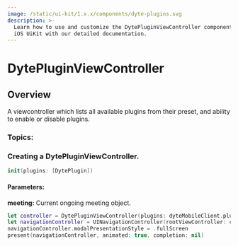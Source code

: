 ```yaml
---
image: /static/ui-kit/1.x.x/components/dyte-plugins.svg
description: >-
  Learn how to use and customize the DytePluginViewController component in Dyte's
  iOS UiKit with our detailed documentation.
---
```


# DytePluginViewController

## Overview

A viewcontroller which lists all available plugins from their preset, and ability to
enable or disable plugins.

### Topics:

### Creating a DytePluginViewController.

```swift
init(plugins: [DytePlugin])
```

#### Parameters:

**meeting:** Current ongoing meeting object.

```swift
let controller = DytePluginViewController(plugins: dyteMobileClient.plugins.all)
let navigationController = UINavigationController(rootViewController: controller)
navigationController.modalPresentationStyle = .fullScreen
present(navigationController, animated: true, completion: nil)
```

<head>
  <title>iOS DytePluginViewController</title>
</head>

